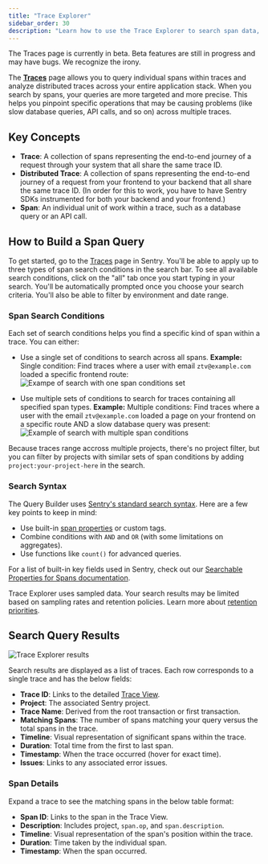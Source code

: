 ```yaml
---
title: "Trace Explorer"
sidebar_order: 30
description: "Learn how to use the Trace Explorer to search span data, find distributed traces, and debug performance issues across your entire application stack."
---
```


<Note>
The Traces page is currently in beta. Beta features are still in progress and may have bugs. We recognize the irony.
</Note>

The [**Traces**](https://sentry.io/orgredirect/organizations/:orgslug/traces/) page allows you to query individual spans within traces and analyze distributed traces across your entire application stack. When you search by spans, your queries are more targeted and more precise. This helps you pinpoint specific operations that may be causing problems (like slow database queries, API calls, and so on) across multiple traces.

## Key Concepts
- **Trace**: A collection of spans representing the end-to-end journey of a request through your system that all share the same trace ID.
- **Distributed Trace**: A collection of spans representing the end-to-end journey of a request from your frontend to your backend that all share the same trace ID. (In order for this to work, you have to have Sentry SDKs instrumented for both your backend and your frontend.)
- **Span**: An individual unit of work within a trace, such as a database query or an API call.

## How to Build a Span Query

To get started, go to the [Traces](https://sentry.io/orgredirect/organizations/:orgslug/traces/) page in Sentry. You'll be able to apply up to three types of span search conditions in the search bar. To see all available search conditions, click on the "all" tab once you start typing in your search. You'll be automatically prompted once you choose your search criteria. You'll also be able to filter by environment and date range. 

### Span Search Conditions

Each set of search conditions helps you find a specific kind of span within a trace. You can either:

- Use a single set of conditions to search across all spans.
**Example:** Single condition: Find traces where a user with email `ztv@example.com` loaded a specific frontend route:
![Exampe of search with one span conditions set](./img/traces-one-span-conditions-example.png)

- Use multiple sets of conditions to search for traces containing all specified span types.
**Example:** Multiple conditions: Find traces where a user with the email `ztv@example.com` loaded a page on your frontend on a specific route AND a slow database query was present:
![Example of search with multiple span conditions](./img/traces-multiple-span-conditions-example.png)

Because traces range accross multiple projects, there's no project filter, but you can filter by projects with similar sets of span conditions by adding `project:your-project-here` in the search.

### Search Syntax

The Query Builder uses [Sentry's standard search syntax](/concepts/search/). Here are a few key points to keep in mind:

- Use built-in [span properties](/concepts/search/searchable-properties/spans/) or custom tags.
- Combine conditions with `AND` and `OR` (with some limitations on aggregates).
- Use functions like `count()` for advanced queries.

For a list of built-in key fields used in Sentry, check out our [Searchable Properties for Spans documentation](/concepts/search/searchable-properties/spans/).

<Note>

Trace Explorer uses sampled data. Your search results may be limited based on sampling rates and retention policies. Learn more about [retention priorities](/product/performance/retention-priorities/).

</Note> 

## Search Query Results

![Trace Explorer results](./img/traces-results.png)

Search results are displayed as a list of traces. Each row corresponds to a single trace and has the below fields:

- **Trace ID**: Links to the detailed [Trace View](/concepts/key-terms/tracing/trace-view/).
- **Project**: The associated Sentry project.
- **Trace Name**: Derived from the root transaction or first transaction.
- **Matching Spans**: The number of spans matching your query versus the total spans in the trace.
- **Timeline**: Visual representation of significant spans within the trace.
- **Duration**: Total time from the first to last span.
- **Timestamp**: When the trace occurred (hover for exact time).
- **Issues**: Links to any associated error issues.

### Span Details

Expand a trace to see the matching spans in the below table format:

- **Span ID**: Links to the span in the Trace View.
- **Description**: Includes project, `span.op`, and `span.description`.
- **Timeline**: Visual representation of the span's position within the trace.
- **Duration**: Time taken by the individual span.
- **Timestamp**: When the span occurred.



















